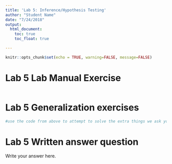 ```yaml
---
title: 'Lab 5: Inference/Hypothesis Testing'
author: "Student Name"
date: "7/24/2018"
output: 
  html_document:
    toc: true
    toc_float: true

---
```


```r
knitr::opts_chunk$set(echo = TRUE, warning=FALSE, message=FALSE)
```


# Lab 5 Lab Manual Exercise

```r


```

# Lab 5 Generalization exercises

```r
#use the code from above to attempt to solve the extra things we ask you do for this assignment


```

# Lab 5 Written answer question

Write your answer here.
